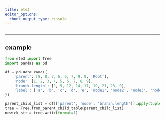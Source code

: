 ```yaml
---
title: ete3
editor_options: 
  chunk_output_type: console
---
```


```r
```

<!-- ********************************************************************* -->

<!-- > Headline -->

<!-- ********************************************************************* -->

<!-- ## faqs -->

<!-- ********************************************************************* -->

<!-- ## links -->

<!-- * https://docs.python.org/3/library/todo -->

<!-- ********************************************************************* -->

<!-- ## setup -->

<!-- ```sh -->
<!-- pip install todo -->
<!-- ``` -->

<!-- ```{python} -->
<!-- import todo -->
<!-- todo.__version__ -->
<!-- ``` -->

*********************************************************************

## example

```python
from ete3 import Tree
import pandas as pd

df = pd.DataFrame({
    'parent': [8, 8, 7, 6, 6, 7, 9, 9, 'Root'],
    'node': [1, 2, 3, 4, 5, 6, 7, 8, 9],
    'branch.length': [9, 9, 12, 14, 17, 19, 21, 23, 9],
    'label': ['a', 'b', 'c', 'd', 'e', 'node1', 'node2', 'node3', 'node4']
})

parent_child_list = df[['parent', 'node', 'branch.length']].apply(tuple, axis=1).tolist()
tree = Tree.from_parent_child_table(parent_child_list)
newick_str = tree.write(format=1)
```

<!-- ********************************************************************* -->

<!-- ## appendix: dir -->

<!-- ```{python} -->
<!-- from pprint import pprint -->
<!-- import todo -->
<!-- pprint(dir(todo)) -->
<!-- ``` -->